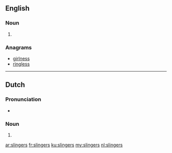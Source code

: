 ==English==

===Noun===
{{head|en|noun plural form}}

# {{plural of|slinger|lang=en}}

===Anagrams===
* [[girlness#English|girlness]]
* [[ringless#English|ringless]]

----

==Dutch==

===Pronunciation===
* {{audio|Nl-slingers.ogg|Audio}}

===Noun===
{{head|nl|noun plural form}}

# {{nl-noun form of|pl|slinger}}

[[ar:slingers]]
[[fr:slingers]]
[[ku:slingers]]
[[my:slingers]]
[[nl:slingers]]